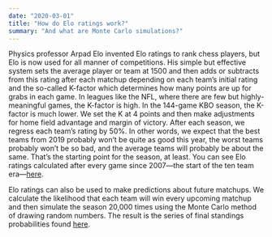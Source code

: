 ```yaml
---
date: "2020-03-01"
title: "How do Elo ratings work?"
summary: "And what are Monte Carlo simulations?"
---
```


Physics professor Arpad Elo invented Elo ratings to rank chess players, but Elo is now used for all manner of competitions. His simple but effective system sets the average player or team at 1500 and then adds or subtracts from this rating after each matchup depending on each team's initial rating and the so-called K-factor which determines how many points are up for grabs in each game. In leagues like the NFL, where there are few but highly-meaningful games, the K-factor is high. In the 144-game KBO season, the K-factor is much lower. We set the K at 4 points and then make adjustments for home field advantage and margin of victory. After each season, we regress each team's rating by 50%. In other words, we expect that the best teams from 2019 probably won't be quite as good this year, the worst teams probably won't be so bad, and the average teams will probably be about the same. That's the starting point for the season, at least. You can see Elo ratings calculated after every game since 2007—the start of the ten team era—[here](/elohistory).

Elo ratings can also be used to make predictions about future matchups. We calculate the likelihood that each team will win every upcoming matchup and then simulate the season 20,000 times using the Monte Carlo method of drawing random numbers. The result is the series of final standings probabilities found [here](/elo).
